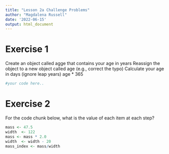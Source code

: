 ```yaml
---
title: "Lesson 2a Challenge Problems"
author: "Magdalena Russell"
date: '2022-06-15'
output: html_document
---
```


# Exercise 1
Create an object called agge that contains your age in years 
Reassign the object to a new object called age (e.g., correct the typo) 
Calculate your age in days (ignore leap years) age * 365

```r
#your code here..

```


# Exercise 2
For the code chunk below, what is the value of each item at each step?

```r
mass <- 47.5
width  <- 122          
mass <- mass * 2.0 
width  <- width - 20
mass_index <- mass/width 
```
